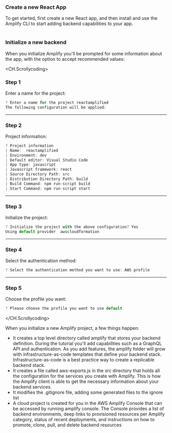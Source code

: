 ### Create a new React App

To get started, first create a new React app, and then install and use the Amplify CLI to start adding backend capabilities to your app.<br></br>

### Initialize a new backend

When you initialize Amplify you'll be prompted for some information about the app, with the option to accept recommended values:

<CH.Scrollycoding>

### Step 1

Enter a name for the project:

```js
? Enter a name for the project reactamplified
The following configuration will be applied:
```

---

### Step 2

Project information:

```js
? Project information
| Name:  reactamplified
| Environment: dev
| Default editor: Visual Studio Code
| App type: javascript
| Javascript framework: react
| Source Directory Path: src
| Distribution Directory Path: build
| Build Command: npm run-script build
| Start Command: npm run-script start
```

---

### Step 3

Initialize the project:

```js
? Initialize the project with the above configuration? Yes
Using default provider  awscloudformation
```

---

### Step 4

Select the authentication method:

```js
? Select the authentication method you want to use: AWS profile
```

---

### Step 5

Choose the profile you want:

```js
? Please choose the profile you want to use default
```

</CH.Scrollycoding>

When you initialize a new Amplify project, a few things happen:

- It creates a top level directory called amplify that stores your backend definition. During the tutorial you'll add capabilities such as a GraphQL API and authentication. As you add features, the amplify folder will grow with infrastructure-as-code templates that define your backend stack. Infrastructure-as-code is a best practice way to create a replicable backend stack.
- It creates a file called aws-exports.js in the src directory that holds all the configuration for the services you create with Amplify. This is how the Amplify client is able to get the necessary information about your backend services.
- It modifies the .gitignore file, adding some generated files to the ignore list
- A cloud project is created for you in the AWS Amplify Console that can be accessed by running amplify console. The Console provides a list of backend environments, deep links to provisioned resources per Amplify category, status of recent deployments, and instructions on how to promote, clone, pull, and delete backend resources

<div style={{ height: 999 }} />
